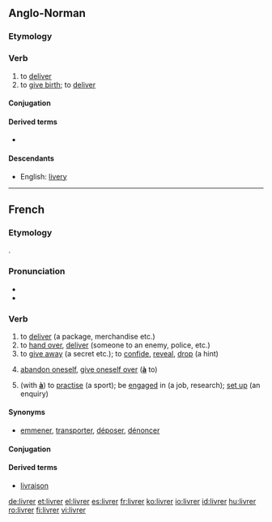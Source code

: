 ==Anglo-Norman==

===Etymology===
{{etyl|la|xno}} {{term|libero|līberō|lang=la}}

===Verb===
{{infl|xno|verb}}

# to [[deliver]]
# to [[give birth]]; to [[deliver]]

====Conjugation====
{{xno-conj-er-e|livr}}

====Derived terms====
* {{l|xno|delivrer}}

====Descendants====
* English: [[livery]]

----

==French==

===Etymology===
{{etyl|la|fr}} {{term|libero|līberō|lang=la}}.

===Pronunciation===
* {{IPA|/livʁe/|lang=}}
* {{audio|Fr-livrer.ogg|audio}}

===Verb===
{{fr-verb}}

# to [[deliver]] (a package, merchandise etc.)
# to [[hand over]], [[deliver]] (someone to an enemy, police, etc.)
# to [[give away]] (a secret etc.); to [[confide]], [[reveal]], [[drop]] (a hint)
# {{reflexive}} [[abandon oneself]], [[give oneself over]] ('''[[à]]''' to)
# {{reflexive}} (with '''[[à]]''') to [[practise]] (a sport); be [[engaged]] in (a job, research); [[set up]] (an enquiry)

====Synonyms====
* [[emmener]], [[transporter]], [[déposer]], [[dénoncer]]

====Conjugation====
{{fr-conj-er|livr|avoir}}

====Derived terms====
* [[livraison]]

[[de:livrer]]
[[et:livrer]]
[[el:livrer]]
[[es:livrer]]
[[fr:livrer]]
[[ko:livrer]]
[[io:livrer]]
[[id:livrer]]
[[hu:livrer]]
[[ro:livrer]]
[[fi:livrer]]
[[vi:livrer]]